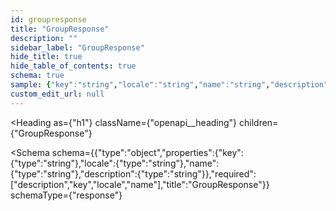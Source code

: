 ```yaml
---
id: groupresponse
title: "GroupResponse"
description: ""
sidebar_label: "GroupResponse"
hide_title: true
hide_table_of_contents: true
schema: true
sample: {"key":"string","locale":"string","name":"string","description":"string"}
custom_edit_url: null
---
```



<Heading
  as={"h1"}
  className={"openapi__heading"}
  children={"GroupResponse"}
>
</Heading>





<Schema
  schema={{"type":"object","properties":{"key":{"type":"string"},"locale":{"type":"string"},"name":{"type":"string"},"description":{"type":"string"}},"required":["description","key","locale","name"],"title":"GroupResponse"}}
  schemaType={"response"}
>
  
</Schema>
            